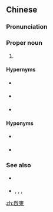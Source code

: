{{also|启东}}
==Chinese==
{{zh-forms|s=启东}}
{{wikipedia|啟東市|lang=zh}}

===Pronunciation===
{{zh-pron
|m=Qǐdōng
|c=kai2 dung1
|cat=pn
}}

===Proper noun===
{{zh-proper noun}}

# {{w|Qidong, Jiangsu|Qidong}} {{gloss|{{w|county-level city}} in [[Jiangsu]], [[China]]}}

====Hypernyms====
* {{sense|prefecture}} {{zh-l|南通}}
* {{sense|province}} {{zh-l|江蘇}}
* {{sense|country}} {{zh-l|中華人民共和國}}

====Hyponyms====
* {{sense|towns}} {{zh-l|呂四}}
* {{sense|township}} {{zh-l|啟隆}}

===See also===
* {{sense|islands}} {{zh-l|崇明島}}
* {{sense|former islands}} {{zh-l|永隆沙}}, {{zh-l|永豐沙}}, {{zh-l|合豐沙}}, {{zh-l|東布洲}}

{{zh-cat|Cities}}

[[zh:啟東]]